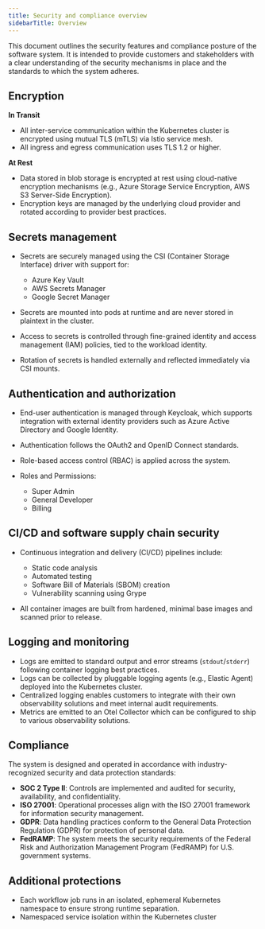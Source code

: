 ```yaml
---
title: Security and compliance overview
sidebarTitle: Overview
---
```


This document outlines the security features and compliance posture of the software system. 
It is intended to provide customers and stakeholders with a clear understanding of the security 
mechanisms in place and the standards to which the system adheres.

## Encryption

**In Transit**

- All inter-service communication within the Kubernetes cluster is encrypted using mutual TLS (mTLS) via Istio service mesh.
- All ingress and egress communication uses TLS 1.2 or higher.

**At Rest**

- Data stored in blob storage is encrypted at rest using cloud-native encryption mechanisms (e.g., Azure Storage Service Encryption, AWS S3 Server-Side Encryption).
- Encryption keys are managed by the underlying cloud provider and rotated according to provider best practices.

## Secrets management

- Secrets are securely managed using the CSI (Container Storage Interface) driver with support for:

  - Azure Key Vault
  - AWS Secrets Manager
  - Google Secret Manager

- Secrets are mounted into pods at runtime and are never stored in plaintext in the cluster.
- Access to secrets is controlled through fine-grained identity and access management (IAM) policies, tied to the workload identity.
- Rotation of secrets is handled externally and reflected immediately via CSI mounts.

## Authentication and authorization

- End-user authentication is managed through Keycloak, which supports integration with external identity providers such as Azure Active Directory and Google Identity.
- Authentication follows the OAuth2 and OpenID Connect standards.
- Role-based access control (RBAC) is applied across the system.
- Roles and Permissions:

  - Super Admin
  - General Developer
  - Billing

## CI/CD and software supply chain security

- Continuous integration and delivery (CI/CD) pipelines include:

  - Static code analysis
  - Automated testing
  - Software Bill of Materials (SBOM) creation
  - Vulnerability scanning using Grype

- All container images are built from hardened, minimal base images and scanned prior to release.

## Logging and monitoring

- Logs are emitted to standard output and error streams (`stdout`/`stderr`) following container logging best practices.
- Logs can be collected by pluggable logging agents (e.g., Elastic Agent) deployed into the Kubernetes cluster.
- Centralized logging enables customers to integrate with their own observability solutions and meet internal audit requirements.
- Metrics are emitted to an Otel Collector which can be configured to ship to various observability solutions.

## Compliance

The system is designed and operated in accordance with industry-recognized security and data protection standards:

- **SOC 2 Type II**: Controls are implemented and audited for security, availability, and confidentiality.
- **ISO 27001**: Operational processes align with the ISO 27001 framework for information security management.
- **GDPR**: Data handling practices conform to the General Data Protection Regulation (GDPR) for protection of personal data.
- **FedRAMP**: The system meets the security requirements of the Federal Risk and Authorization Management Program (FedRAMP) for U.S. government systems.

## Additional protections

- Each workflow job runs in an isolated, ephemeral Kubernetes namespace to ensure strong runtime separation.
- Namespaced service isolation within the Kubernetes cluster